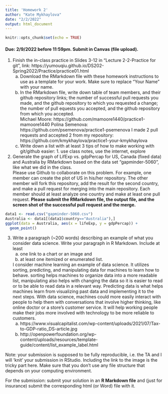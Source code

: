 ```yaml
---
title: 'Homework 2'
author: "Kate Mykhaylova"
date: "2/2/2022"
output: html_document
---
```


```r
knitr::opts_chunk$set(echo = TRUE)
```

#### Due: 2/9/2022 before 11:59pm. Submit in Canvas (file upload).

1. Finish the in-class practice in Slides 3-12 in "Lecture 2-2-Practice for git", link: https://yumouqiu.github.io/DS202-Spring2022/Practice/practice01.html  
    a. Download the RMarkdown file with these homework instructions to use as a template for your work. Make sure to replace "Your Name" with your name.  
    b. In the RMarkdown file, write down table of team members, and their github repository links; the number of successful pull requests you made, and the github repository to which you requested a change; the number of pull 
    equests you accepted, and the github repository from which you accepted.  
      Michael Moore: https://github.com/mamoore1440/practice1-mamoore1440
      Polina Semenova: https://github.com/psemenova/practice1-psemenova
      I made 2 pull requests and accepted 2 from my repository: https://github.com/kmykhaylova/practice1-your-kmykhaylova
    c. Write down a list with at least 3 tips of how to make working with git/github easier: 1. use class notes, use the internet, explore

2. Generate the graph of LifExp vs. gdpPercap for US, Canada (fixed data) and Australia by RMarkdown based on the data set "gapminder-5060", like what we did in the class.  
Please use Github to collaborate on this problem. For example, one member can create the plot of US in his/her repository. The other member will fork this repository, add the result for the second country, and make a pull request for merging into the main repository. Each member should at least analyze one country and make at least one pull request. **Please submit the RMarkdown file, the output file, and the screen shot of the successful pull request and the merge.**
```r
data1 <- read.csv("gapminder-5060.csv")
Australia <- data1[(data1$country=="Australia"),]
ggplot(data = Australia, aes(x = lifeExp, y = gdpPercap)) +
  geom_point()
```

3. Write a paragraph (~200 words) describing an example of what you consider data science. Write your paragraph in R Markdown. Include at least 
    a. one link to a chart or an image and 
    b. at least one itemized or enumerated list.
    
    I consider machine learning an example of data science. It utilizes sorting, predicting, and manipulating data for machines to learn how to behave. sorting helps machines to organize data into a more readable list, manipulating also helps with changing the data so it is easier to read or to be able to read data in a relevant way. Predicting data is what helps machines learn from visualizing past data and implementing it to the next steps. With data science, machines could more easily interact with people to help them with conversations that involve higher thinking, like online doctor or a store's customer service. It will help working people make their jobs more involved with technology to be more reliable to customers. 
    a. https://www.visualcapitalist.com/wp-content/uploads/2021/07/Tax-to-GDP-ratio_DS-article.jpg 
    b. http://openpowerfoundation.org/wp-content/uploads/resources/template-guide/content/list_example_label.html

Note: your submission is supposed to be fully reproducible, i.e. the TA and I will 'knit' your submission in RStudio. Including the link to the image is the tricky part here. Make sure that you don't use any file structure that depends on your computing environment.


For the submission: submit your solution in an **R Markdown file** and (just for insurance) submit the corresponding html (or Word) file with it. 